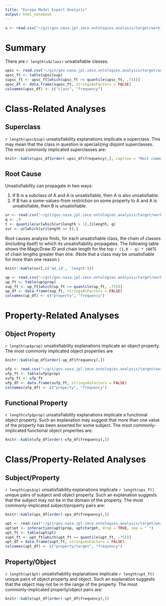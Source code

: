 ```yaml
---
title: "Europa Model Export Analysis"
output: html_notebook
---
```

```r
u <- read.csv("~/git/gov.nasa.jpl.imce.ontologies.analysis/target/workflow/tests/consistency/unsats.csv")
```
# Summary

There are `r length(u$class)` unsatisfiable classes.
```r
upsc <- read.csv("~/git/gov.nasa.jpl.imce.ontologies.analysis/target/workflow/tests/consistency/unsat-sups.csv")
upsc_ft <- table(upsc$sup)
supsc_ft <- upsc_ft[which(upsc_ft >= quantile(upsc_ft, .75))]
upsc_df <- data.frame(supsc_ft, stringsAsFactors = FALSE)
colnames(upsc_df) <- c("class", "frequency")
```
# Class-Related Analyses

## Superclass

`r length(upsc$sup)` unsatisfiability explanations implicate a superclass. This may mean that the class in question is specializing disjoint superclasses. The most commonly implicated superclasses are:
```r
knitr::kable(upsc_df[order(-upsc_df$frequency),], caption = "Most commonly implicated superclasses.")
```
## Root Cause

Unsatisfiability can propagate in two ways:

1. If B is a subclass of A and A is unsatisfiable, then A is also unsatisfiable.
2. If B has a some-values-from restriction on some property to A and A is unsatisfiable, then B is unsatisfiable.

```r
ur <- read.csv("~/git/gov.nasa.jpl.imce.ontologies.analysis/target/workflow/tests/consistency/unsat-roots.csv")
q <- .9
t <- quantile(ur[which(ur$length > 1),]$length, q)
sur <- ur[which(ur$length >= t),]
```
Root causes analysis finds, for each unsatisfiable class, the chain of classes (including itself) to which its unsatisfiability propagates. The following table shows the MagicDraw ID and chain length for the top `r (1.0 - q) * 100`% of chain lengths greater than one. (Note that a class may be unsatisfiable for more than one reason.)
```r
knitr::kable(sur[,c('md_id', 'length')])
```

```r
up <- read.csv("~/git/gov.nasa.jpl.imce.ontologies.analysis/target/workflow/tests/consistency/unsat-props.csv")
up_ft <- table(up$prop)
sup_ft <- up_ft[which(up_ft >= quantile(up_ft, .75))]
up_df <- data.frame(sup_ft, stringsAsFactors = FALSE)
colnames(up_df) <- c("property", "frequency")
```
# Property-Related Analyses

## Object Property

`r length(up$prop)` unsatisfiability explanations implicate an object property. The most commonly implicated object properties are
```r
knitr::kable(up_df[order(-up_df$frequency),])
```
```r
ufp <- read.csv("~/git/gov.nasa.jpl.imce.ontologies.analysis/target/workflow/tests/consistency/unsat-func-props.csv")
ufp_ft <- table(ufp$prop)
sufp_ft <- ufp_ft
ufp_df <- data.frame(sufp_ft, stringsAsFactors = FALSE)
colnames(ufp_df) <- c("property", "frequency")
```
## Functional Property

`r length(ufp$prop)` unsatisfiability explanations implicate a functional object property. Such an explanation may suggest that more than one value of the property has been asserted for some subject. The most commonly-implicated functional object properties are:
```r
knitr::kable(ufp_df[order(-ufp_df$frequency),])
```
# Class/Property-Related Analyses

## Subject/Property

`r length(ups$sp)` unsatisfiability explanations implicate `r length(ups_ft)` unique pairs of subject and object property. Such an explanation suggests that the subject may not be in the domain of the property. The most commonly-implicated subject/property pairs are:
```r
knitr::kable(ups_df[order(-ups_df$frequency),])
```
```r
upt <- read.csv("~/git/gov.nasa.jpl.imce.ontologies.analysis/target/workflow/tests/consistency/unsat-prop-targets.csv")
upt$pt <- interaction(upt$prop, upt$target, drop = TRUE, sep = " ")
upt_ft <- table(upt$pt)
supt_ft <- upt_ft[which(upt_ft >= quantile(upt_ft, .75))]
upt_df = data.frame(supt_ft, stringsAsFactors = FALSE)
colnames(upt_df) <- c("property/target", "frequency")
```
## Property/Object

`r length(upt$pt)` unsatisfiability explanations implicate `r length(upt_ft)` unique pairs of object property and object. Such an explanation suggests that the object may not be in the range of the property. The most commonly-implicated property/object pairs are:
```r
knitr::kable(upt_df[order(-upt_df$frequency),])
```




